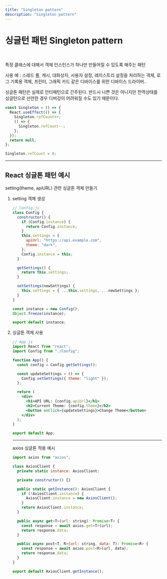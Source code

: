```yaml
---
title: "Singleton pattern"
description: "Singleton pattern"
---
```


# 싱글턴 패턴 Singleton pattern

<br />

특정 클래스에 대해서 객체 인스턴스가 하나만 만들어질 수 있도록 해주는 패턴

사용 예 : 스레드 풀, 캐시, 대화상자, 사용자 설정, 레지스트리 설정을 처리하는 객체, 로그 기록용 객체, 프린터, 그래픽 카드
같은 디바이스를 위한 디바이스 드라이버..

싱글톤 패턴은 실제로 안티패턴으로 간주된다. 반드시 나쁜 것은
아니지만 전역상태를 싱글턴으로 선언한 경우 디버깅이 어려워질 수도 있기 때문이다.

```jsx
const Singleton = () => {
  React.useEffect(() => {
    Singleton.refCount++;
    () => {
      Singleton.refCount--;
    };
  });
  return null;
};

Singleton.refCount = 0;
```

---

## React 싱글톤 패턴 예시

setting(theme, apiURL) 관련 싱글톤 객체 만들기

1. setting 객체 생성

   ```jsx
   // Config.js
   class Config {
     constructor() {
       if (Config.instance) {
         return Config.instance;
       }
       this.settings = {
         apiUrl: "https://api.example.com",
         theme: "dark",
       };
       Config.instance = this;
     }

     getSettings() {
       return this.settings;
     }

     setSettings(newSettings) {
       this.settings = { ...this.settings, ...newSettings };
     }
   }

   const instance = new Config();
   Object.freeze(instance);

   export default instance;
   ```

2. 싱글톤 객체 사용

   ```jsx
   // App.js
   import React from "react";
   import Config from "./Config";

   function App() {
     const config = Config.getSettings();

     const updateSettings = () => {
       Config.setSettings({ theme: "light" });
     };

     return (
       <div>
         <h1>API URL: {config.apiUrl}</h1>
         <h2>Current Theme: {config.theme}</h2>
         <button onClick={updateSettings}>Change Theme</button>
       </div>
     );
   }

   export default App;
   ```

   ***

   axios 싱글톤 적용 예시

   ```jsx
   import axios from "axios";

   class AxiosClient {
     private static instance: AxiosClient;

     private constructor() {}

     public static getInstance(): AxiosClient {
       if (!AxiosClient.instance) {
         AxiosClient.instance = new AxiosClient();
       }
       return AxiosClient.instance;
     }

     public async get<T>(url: string): Promise<T> {
       const response = await axios.get<T>(url);
       return response.data;
     }

     public async post<T, R>(url: string, data: T): Promise<R> {
       const response = await axios.post<R>(url, data);
       return response.data;
     }
   }

   export default AxiosClient.getInstance();
   ```
